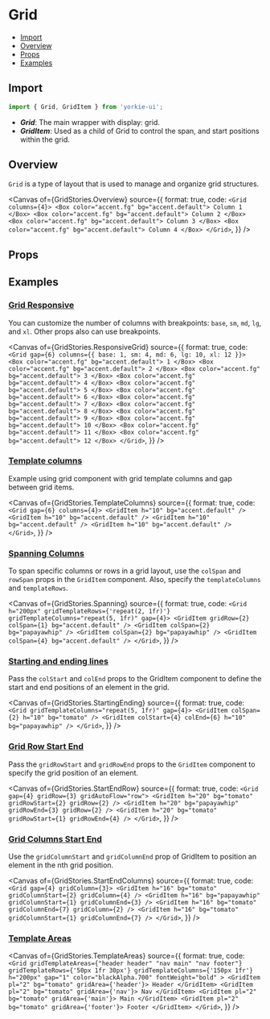 # Grid


<Meta of={GridStories} />

- [Import](#import)
- [Overview](#overview)
- [Props](#props)
- [Examples](#examples)

## Import

```jsx
import { Grid, GridItem } from 'yorkie-ui';
```

- **_Grid_**: The main wrapper with display: grid.
- **_GridItem_**: Used as a child of Grid to control the span, and start positions within the grid.

## Overview

`Grid` is a type of layout that is used to manage and organize grid structures.

<Canvas
  of={GridStories.Overview}
  source={{
    format: true,
    code: `
      <Grid columns={4}>
        <Box color="accent.fg" bg="accent.default">
          Column 1
        </Box>
        <Box color="accent.fg" bg="accent.default">
          Column 2
        </Box>
        <Box color="accent.fg" bg="accent.default">
          Column 3
        </Box>
        <Box color="accent.fg" bg="accent.default">
          Column 4
        </Box>
      </Grid>
    `,
  }}
/>

## Props

<Controls />

## Examples

### [Grid Responsive](#grid-responsive)

You can customize the number of columns with breakpoints: `base`, `sm`, `md`, `lg`, and `xl`. Other props also can use breakpoints.

<Canvas
  of={GridStories.ResponsiveGrid}
  source={{
    format: true,
    code: `
      <Grid gap={6} columns={{ base: 1, sm: 4, md: 6, lg: 10, xl: 12 }}>
        <Box color="accent.fg" bg="accent.default">
          1
        </Box>
        <Box color="accent.fg" bg="accent.default">
          2
        </Box>
        <Box color="accent.fg" bg="accent.default">
          3
        </Box>
        <Box color="accent.fg" bg="accent.default">
          4
        </Box>
        <Box color="accent.fg" bg="accent.default">
          5
        </Box>
        <Box color="accent.fg" bg="accent.default">
          6
        </Box>
        <Box color="accent.fg" bg="accent.default">
          7
        </Box>
        <Box color="accent.fg" bg="accent.default">
          8
        </Box>
        <Box color="accent.fg" bg="accent.default">
          9
        </Box>
        <Box color="accent.fg" bg="accent.default">
          10
        </Box>
        <Box color="accent.fg" bg="accent.default">
          11
        </Box>
        <Box color="accent.fg" bg="accent.default">
          12
        </Box>
      </Grid>
    `,
  }}
/>

### [Template columns](#template-columns)

Example using grid component with grid template columns and gap between grid items.

<Canvas
  of={GridStories.TemplateColumns}
  source={{
    format: true,
    code: `
      <Grid gap={6} columns={4}>
        <GridItem h="10" bg="accent.default" />
        <GridItem h="10" bg="accent.default" />
        <GridItem h="10" bg="accent.default" />
        <GridItem h="10" bg="accent.default" />
      </Grid>
    `,
  }}
/>

### [Spanning Columns](#spansning-columns)

To span specific columns or rows in a grid layout, use the `colSpan` and `rowSpan` props in the `GridItem` component. Also, specify the `templateColumns` and `templateRows`.

<Canvas
  of={GridStories.Spanning}
  source={{
    format: true,
    code: `
      <Grid h="200px" gridTemplateRows={'repeat(2, 1fr)'} gridTemplateColumns="repeat(5, 1fr)" gap={4}>
        <GridItem gridRow={2} colSpan={1} bg="accent.default" />
        <GridItem colSpan={2} bg="papayawhip" />
        <GridItem colSpan={2} bg="papayawhip" />
        <GridItem colSpan={4} bg="accent.default" />
      </Grid>
    `,
  }}
/>

### [Starting and ending lines](#spansning-columns)

Pass the `colStart` and `colEnd` props to the GridItem component to define the start and end positions of an element in the grid.

<Canvas
  of={GridStories.StartingEnding}
  source={{
    format: true,
    code: `
      <Grid gridTemplateColumns="repeat(5, 1fr)" gap={4}>
        <GridItem colSpan={2} h="10" bg="tomato" />
        <GridItem colStart={4} colEnd={6} h="10" bg="papayawhip" />
      </Grid>
    `,
  }}
/>

### [Grid Row Start End](#grid-row-start-end)

Pass the `gridRowStart` and `gridRowEnd` props to the `GridItem` component to specify the grid position of an element.

<Canvas
  of={GridStories.StartEndRow}
  source={{
    format: true,
    code: `
      <Grid gap={4} gridRow={3} gridAutoFlow="row">
        <GridItem h="20" bg="tomato" gridRowStart={2} gridRow={2} />
        <GridItem h="20" bg="papayawhip" gridRowEnd={3} gridRow={2} />
        <GridItem h="20" bg="tomato" gridRowStart={1} gridRowEnd={4} />
      </Grid>
    `,
  }}
/>

### [Grid Columns Start End](#grid-columns-start-end)

Use the `gridColumnStart` and `gridColumnEnd` prop of GridItem to position an element in the nth grid position.

<Canvas
  of={GridStories.StartEndColumns}
  source={{
    format: true,
    code: `
      <Grid gap={4} gridColumn={3}>
        <GridItem h="16" bg="tomato" gridColumnStart={2} gridColumn={4} />
        <GridItem h="16" bg="papayawhip" gridColumnStart={1} gridColumnEnd={3} />
        <GridItem h="16" bg="tomato" gridColumnEnd={7} gridColumn={2} />
        <GridItem h="16" bg="tomato" gridColumnStart={1} gridColumnEnd={7} />
      </Grid>
    `,
  }}
/>

### [Template Areas](#template-area)

<Canvas
  of={GridStories.TemplateAreas}
  source={{
    format: true,
    code: `
      <Grid
        gridTemplateAreas={"header header"
                  "nav main"
                  "nav footer"}
        gridTemplateRows={'50px 1fr 30px'}
        gridTemplateColumns={'150px 1fr'}
        h="200px"
        gap="1"
        color="blackAlpha.700"
        fontWeight="bold"
      >
        <GridItem pl="2" bg="tomato" gridArea={'header'}>
          Header
        </GridItem>
        <GridItem pl="2" bg="tomato" gridArea={'nav'}>
          Nav
        </GridItem>
        <GridItem pl="2" bg="tomato" gridArea={'main'}>
          Main
        </GridItem>
        <GridItem pl="2" bg="tomato" gridArea={'footer'}>
          Footer
        </GridItem>
      </Grid>
    `,
  }}
/>
